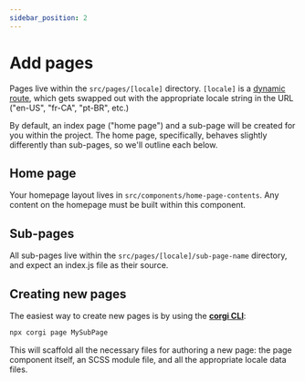 ```yaml
---
sidebar_position: 2
---
```


# Add pages

Pages live within the `src/pages/[locale]` directory. `[locale]` is a [dynamic route](https://nextjs.org/docs/routing/dynamic-routes), which gets swapped out with the appropriate locale string in the URL ("en-US", "fr-CA", "pt-BR", etc.)

By default, an index page ("home page") and a sub-page will be created for you within the project. The home page, specifically, behaves slightly differently than sub-pages, so we'll outline each below.

## Home page

Your homepage layout lives in `src/components/home-page-contents`. Any content on the homepage must be built within this component.

## Sub-pages

All sub-pages live within the `src/pages/[locale]/sub-page-name` directory, and expect an index.js file as their source.

## Creating new pages

The easiest way to create new pages is by using the [**corgi CLI**](../category/corgi-cli):

```sh
npx corgi page MySubPage
```

This will scaffold all the necessary files for authoring a new page: the page component itself, an SCSS module file, and all the appropriate locale data files.
